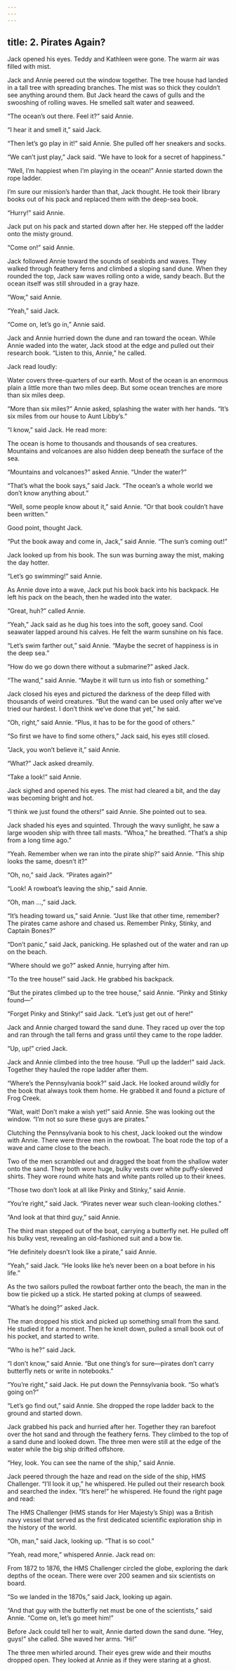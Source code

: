 ```yaml
---
---
---
```

title: 2. Pirates Again?
---



Jack opened his eyes. Teddy and Kathleen were gone. The warm air was filled with mist.

Jack and Annie peered out the window together. The tree house had landed in a tall tree with spreading branches. The mist was so thick they couldn’t see anything around them. But Jack heard the caws of gulls and the swooshing of rolling waves. He smelled salt water and seaweed.

“The ocean’s out there. Feel it?” said Annie.

“I hear it and smell it,” said Jack.

“Then let’s go play in it!” said Annie. She pulled off her sneakers and socks.

“We can’t just play,” Jack said. “We have to look for a secret of happiness.”

“Well, I’m happiest when I’m playing in the ocean!” Annie started down the rope ladder.

I’m sure our mission’s harder than that, Jack thought. He took their library books out of his pack and replaced them with the deep-sea book.

“Hurry!” said Annie.

Jack put on his pack and started down after her. He stepped off the ladder onto the misty ground.

“Come on!” said Annie.

Jack followed Annie toward the sounds of seabirds and waves. They walked through feathery ferns and climbed a sloping sand dune. When they rounded the top, Jack saw waves rolling onto a wide, sandy beach. But the ocean itself was still shrouded in a gray haze.

“Wow,” said Annie.

“Yeah,” said Jack.

“Come on, let’s go in,” Annie said.

Jack and Annie hurried down the dune and ran toward the ocean. While Annie waded into the water, Jack stood at the edge and pulled out their research book. “Listen to this, Annie,” he called.

Jack read loudly:

Water covers three-quarters of our earth. Most of the ocean is an enormous plain a little more than two miles deep. But some ocean trenches are more than six miles deep.



“More than six miles?” Annie asked, splashing the water with her hands. “It’s six miles from our house to Aunt Libby’s.”

“I know,” said Jack. He read more:

The ocean is home to thousands and thousands of sea creatures. Mountains and volcanoes are also hidden deep beneath the surface of the sea.



“Mountains and volcanoes?” asked Annie. “Under the water?”

“That’s what the book says,” said Jack. “The ocean’s a whole world we don’t know anything about.”

“Well, some people know about it,” said Annie. “Or that book couldn’t have been written.”

Good point, thought Jack.

“Put the book away and come in, Jack,” said Annie. “The sun’s coming out!”

Jack looked up from his book. The sun was burning away the mist, making the day hotter.

“Let’s go swimming!” said Annie.

As Annie dove into a wave, Jack put his book back into his backpack. He left his pack on the beach, then he waded into the water.

“Great, huh?” called Annie.

“Yeah,” Jack said as he dug his toes into the soft, gooey sand. Cool seawater lapped around his calves. He felt the warm sunshine on his face.

“Let’s swim farther out,” said Annie. “Maybe the secret of happiness is in the deep sea.”

“How do we go down there without a submarine?” asked Jack.



“The wand,” said Annie. “Maybe it will turn us into fish or something.”

Jack closed his eyes and pictured the darkness of the deep filled with thousands of weird creatures. “But the wand can be used only after we’ve tried our hardest. I don’t think we’ve done that yet,” he said.

“Oh, right,” said Annie. “Plus, it has to be for the good of others.”

“So first we have to find some others,” Jack said, his eyes still closed.

“Jack, you won’t believe it,” said Annie.

“What?” Jack asked dreamily.

“Take a look!” said Annie.

Jack sighed and opened his eyes. The mist had cleared a bit, and the day was becoming bright and hot.

“I think we just found the others!” said Annie. She pointed out to sea.

Jack shaded his eyes and squinted. Through the wavy sunlight, he saw a large wooden ship with three tall masts. “Whoa,” he breathed. “That’s a ship from a long time ago.”

“Yeah. Remember when we ran into the pirate ship?” said Annie. “This ship looks the same, doesn’t it?”

“Oh, no,” said Jack. “Pirates again?”

“Look! A rowboat’s leaving the ship,” said Annie.

“Oh, man …,” said Jack.

“It’s heading toward us,” said Annie. “Just like that other time, remember? The pirates came ashore and chased us. Remember Pinky, Stinky, and Captain Bones?”

“Don’t panic,” said Jack, panicking. He splashed out of the water and ran up on the beach.

“Where should we go?” asked Annie, hurrying after him.

“To the tree house!” said Jack. He grabbed his backpack.

“But the pirates climbed up to the tree house,” said Annie. “Pinky and Stinky found—”

“Forget Pinky and Stinky!” said Jack. “Let’s just get out of here!”

Jack and Annie charged toward the sand dune. They raced up over the top and ran through the tall ferns and grass until they came to the rope ladder.

“Up, up!” cried Jack.

Jack and Annie climbed into the tree house. “Pull up the ladder!” said Jack. Together they hauled the rope ladder after them.

“Where’s the Pennsylvania book?” said Jack. He looked around wildly for the book that always took them home. He grabbed it and found a picture of Frog Creek.

“Wait, wait! Don’t make a wish yet!” said Annie. She was looking out the window. “I’m not so sure these guys are pirates.”

Clutching the Pennsylvania book to his chest, Jack looked out the window with Annie. There were three men in the rowboat. The boat rode the top of a wave and came close to the beach.

Two of the men scrambled out and dragged the boat from the shallow water onto the sand. They both wore huge, bulky vests over white puffy-sleeved shirts. They wore round white hats and white pants rolled up to their knees.

“Those two don’t look at all like Pinky and Stinky,” said Annie.

“You’re right,” said Jack. “Pirates never wear such clean-looking clothes.”

“And look at that third guy,” said Annie.

The third man stepped out of the boat, carrying a butterfly net. He pulled off his bulky vest, revealing an old-fashioned suit and a bow tie.

“He definitely doesn’t look like a pirate,” said Annie.

“Yeah,” said Jack. “He looks like he’s never been on a boat before in his life.”

As the two sailors pulled the rowboat farther onto the beach, the man in the bow tie picked up a stick. He started poking at clumps of seaweed.

“What’s he doing?” asked Jack.



The man dropped his stick and picked up something small from the sand. He studied it for a moment. Then he knelt down, pulled a small book out of his pocket, and started to write.

“Who is he?” said Jack.

“I don’t know,” said Annie. “But one thing’s for sure—pirates don’t carry butterfly nets or write in notebooks.”

“You’re right,” said Jack. He put down the Pennsylvania book. “So what’s going on?”

“Let’s go find out,” said Annie. She dropped the rope ladder back to the ground and started down.

Jack grabbed his pack and hurried after her. Together they ran barefoot over the hot sand and through the feathery ferns. They climbed to the top of a sand dune and looked down. The three men were still at the edge of the water while the big ship drifted offshore.

“Hey, look. You can see the name of the ship,” said Annie.

Jack peered through the haze and read on the side of the ship, HMS Challenger. “I’ll look it up,” he whispered. He pulled out their research book and searched the index. “It’s here!” he whispered. He found the right page and read:

The HMS Challenger (HMS stands for Her Majesty’s Ship) was a British navy vessel that served as the first dedicated scientific exploration ship in the history of the world.



“Oh, man,” said Jack, looking up. “That is so cool.”

“Yeah, read more,” whispered Annie. Jack read on:

From 1872 to 1876, the HMS Challenger circled the globe, exploring the dark depths of the ocean. There were over 200 seamen and six scientists on board.



“So we landed in the 1870s,” said Jack, looking up again.

“And that guy with the butterfly net must be one of the scientists,” said Annie. “Come on, let’s go meet him!”

Before Jack could tell her to wait, Annie darted down the sand dune. “Hey, guys!” she called. She waved her arms. “Hi!”

The three men whirled around. Their eyes grew wide and their mouths dropped open. They looked at Annie as if they were staring at a ghost.